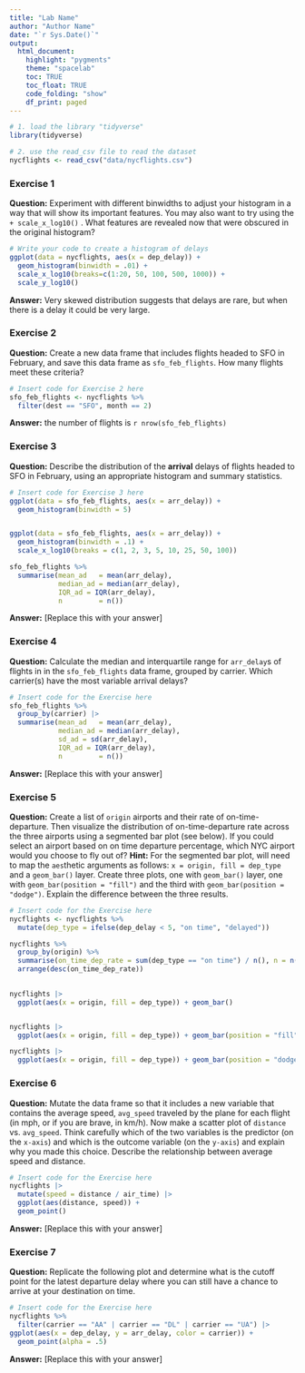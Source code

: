 ```yaml
---
title: "Lab Name"
author: "Author Name"
date: "`r Sys.Date()`"
output: 
  html_document:
    highlight: "pygments"
    theme: "spacelab"
    toc: TRUE
    toc_float: TRUE
    code_folding: "show"
    df_print: paged
---
```


```r
# 1. load the library "tidyverse"
library(tidyverse)

# 2. use the read_csv file to read the dataset
nycflights <- read_csv("data/nycflights.csv")

```


### Exercise 1

**Question:**  Experiment with different binwidths to adjust your histogram in a way that will show its important features. You may also want to try using the `+ scale_x_log10()` . What features are revealed now that were obscured in the original histogram?


```r
# Write your code to create a histogram of delays
ggplot(data = nycflights, aes(x = dep_delay)) + 
  geom_histogram(binwidth = .01) + 
  scale_x_log10(breaks=c(1:20, 50, 100, 500, 1000)) + 
  scale_y_log10()
```

**Answer:** Very skewed distribution suggests that delays are rare, but when there is a delay it could be very large. 



### Exercise 2

**Question:**  Create a new data frame that includes flights headed to SFO in February, and save this data frame as `sfo_feb_flights`.
How many flights meet these criteria?


```r
# Insert code for Exercise 2 here
sfo_feb_flights <- nycflights %>%
  filter(dest == "SFO", month == 2)
```

**Answer:** the number of flights is `r nrow(sfo_feb_flights)`



### Exercise 3

**Question:** Describe the distribution of the **arrival** delays of flights headed to SFO in February, using an appropriate histogram and summary statistics.

```r
# Insert code for Exercise 3 here
ggplot(data = sfo_feb_flights, aes(x = arr_delay)) + 
  geom_histogram(binwidth = 5) 


ggplot(data = sfo_feb_flights, aes(x = arr_delay)) + 
  geom_histogram(binwidth = .1) + 
  scale_x_log10(breaks = c(1, 2, 3, 5, 10, 25, 50, 100))

sfo_feb_flights %>%
  summarise(mean_ad   = mean(arr_delay), 
            median_ad = median(arr_delay), 
            IQR_ad = IQR(arr_delay), 
            n         = n())

```



**Answer:** [Replace this with your answer]




### Exercise 4

**Question:** Calculate the median and interquartile range for `arr_delay`s of flights in in the `sfo_feb_flights` data frame, grouped by carrier. Which carrier(s) have the most variable arrival delays?

```r
# Insert code for the Exercise here
sfo_feb_flights %>%
  group_by(carrier) |> 
  summarise(mean_ad   = mean(arr_delay), 
            median_ad = median(arr_delay), 
            sd_ad = sd(arr_delay), 
            IQR_ad = IQR(arr_delay), 
            n         = n())


```


**Answer:** [Replace this with your answer]





### Exercise 5

**Question:** Create a list of `origin` airports and their rate of on-time-departure. Then visualize the distribution of  on-time-departure rate across the three airports using a segmented bar plot (see below). If you could select an airport based on on time departure percentage, which NYC airport would you choose to fly out of?
**Hint:** For the segmented bar plot, will need to map the `aes`thetic arguments as follows: `x = origin, fill = dep_type` and a `geom_bar()` layer. Create three plots, one with `geom_bar()` layer, one with `geom_bar(position = "fill")` and the third with `geom_bar(position = "dodge")`. Explain the difference between the three results.


```r
# Insert code for the Exercise here
nycflights <- nycflights %>%
  mutate(dep_type = ifelse(dep_delay < 5, "on time", "delayed"))

nycflights %>%
  group_by(origin) %>%
  summarise(on_time_dep_rate = sum(dep_type == "on time") / n(), n = n()) %>%
  arrange(desc(on_time_dep_rate))  
 

nycflights |> 
  ggplot(aes(x = origin, fill = dep_type)) + geom_bar()


nycflights |> 
  ggplot(aes(x = origin, fill = dep_type)) + geom_bar(position = "fill")

nycflights |> 
  ggplot(aes(x = origin, fill = dep_type)) + geom_bar(position = "dodge")

```



### Exercise 6

**Question:** Mutate the data frame so that it includes a new variable that contains the average speed, `avg_speed` traveled by the plane for each flight (in mph, or if you are brave, in km/h). Now make a scatter plot of `distance` vs. `avg_speed`. 
    Think carefully which of the two variables is the predictor (on the `x-axis`) and which is the outcome variable (on the `y-axis`) and explain why you made this choice. Describe the relationship between average speed and distance.

```r
# Insert code for the Exercise here
nycflights |> 
  mutate(speed = distance / air_time) |> 
  ggplot(aes(distance, speed)) + 
  geom_point() 

```

**Answer:** [Replace this with your answer]


### Exercise 7

**Question:** Replicate the following plot and determine what is the cutoff point for the latest departure delay where you can still have a chance to arrive at your destination on time. 

```r
# Insert code for the Exercise here
nycflights %>%
  filter(carrier == "AA" | carrier == "DL" | carrier == "UA") |> 
ggplot(aes(x = dep_delay, y = arr_delay, color = carrier)) +
  geom_point(alpha = .5) 

```

**Answer:** [Replace this with your answer]
